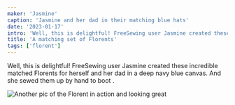 ```yaml
---
maker: 'Jasmine'
caption: 'Jasmine and her dad in their matching blue hats'
date: '2023-01-17'
intro: 'Well, this is delightful! FreeSewing user Jasmine created these incredible matched Florents for herself and her dad in a deep navy blue canvas. And she sewed them up by hand to boot .'
title: 'A matching set of Florents'
tags: ['florent']
---
```


<!-- truncate -->

Well, this is delightful! FreeSewing user Jasmine created these incredible matched Florents for herself and her dad in a deep navy blue canvas. And she sewed them up by hand to boot .

![Another pic of the Florent in action and looking great](https://posts.freesewing.org/uploads/FS_Florent_Blue_2d758f4219.jpeg)
